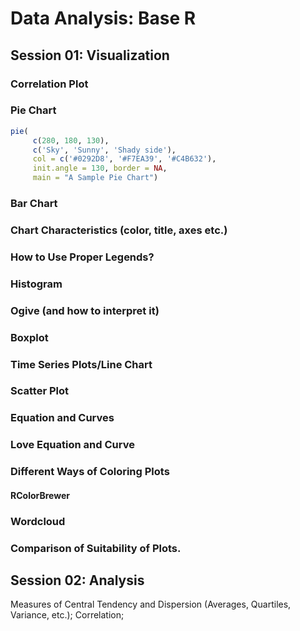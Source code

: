 # Data Analysis: Base R {#rbase}

## Session 01: Visualization

### Correlation Plot

### Pie Chart

```r
pie(
     c(280, 180, 130),
     c('Sky', 'Sunny', 'Shady side'),
     col = c('#0292D8', '#F7EA39', '#C4B632'),
     init.angle = 130, border = NA,
     main = "A Sample Pie Chart")
```

### Bar Chart

### Chart Characteristics (color, title, axes etc.)

### How to Use Proper Legends?

### Histogram

### Ogive (and how to interpret it)

### Boxplot

### Time Series Plots/Line Chart

### Scatter Plot

### Equation and Curves

### Love Equation and Curve

### Different Ways of Coloring Plots

#### RColorBrewer

### Wordcloud

### Comparison of Suitability of Plots.

## Session 02: Analysis
 Measures of Central Tendency and Dispersion (Averages, Quartiles, Variance, etc.); Correlation;  

  
